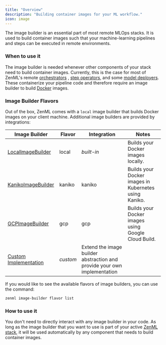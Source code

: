 ```yaml
---
title: "Overview"
description: "Building container images for your ML workflow."
icon: image
---
```


The image builder is an essential part of most remote MLOps stacks. It is used to build container images such that your machine-learning pipelines and steps can be executed in remote environments.

### When to use it

The image builder is needed whenever other components of your stack need to build container images. Currently, this is the case for most of ZenML's remote [orchestrators](/stack-components/orchestrators) , [step operators](/stack-components/step-operators), and some [model deployers](/stack-components/model-deployers). These containerize your pipeline code and therefore require an image builder to build [Docker](https://www.docker.com/) images.

### Image Builder Flavors

Out of the box, ZenML comes with a `local` image builder that builds Docker images on your client machine. Additional image builders are provided by integrations:

| Image Builder                                                    | Flavor   | Integration                                                              | Notes                                                 |
| ---------------------------------------------------------------- | -------- | ------------------------------------------------------------------------ | ----------------------------------------------------- |
| [LocalImageBuilder](/stack-components/image-builders/local)      | local    | _built-in_                                                               | Builds your Docker images locally.                    |
| [KanikoImageBuilder](/stack-components/image-builders/kaniko)    | kaniko   | kaniko                                                                   | Builds your Docker images in Kubernetes using Kaniko. |
| [GCPImageBuilder](/stack-components/image-builders/gcp)          | gcp      | gcp                                                                      | Builds your Docker images using Google Cloud Build.   |
| [Custom Implementation](/stack-components/image-builders/custom) | _custom_ | Extend the image builder abstraction and provide your own implementation |                                                       |

If you would like to see the available flavors of image builders, you can use the command:

```bash
zenml image-builder flavor list
```

### How to use it

You don't need to directly interact with any image builder in your code. As long as the image builder that you want to use is part of your active [ZenML stack](/user-guide/guides/production-guide/understand-stacks), it will be used automatically by any component that needs to build container images.
